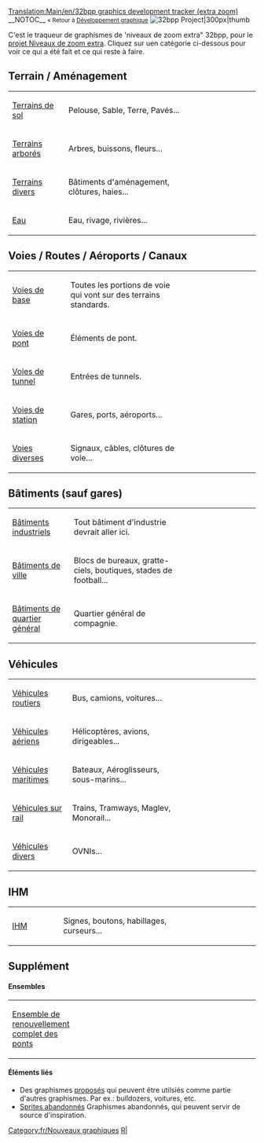 [[Translation:Main/en/32bpp graphics development tracker (extra zoom)]]
__NOTOC__
<small>« Retour à [[Main/fr/Développement des graphismes|Développement graphique]]</small>  [[File:en/OpenTTD 32bpp.png|32bpp Project|300px|thumb]]


C'est le traqueur de graphismes de 'niveaux de zoom extra" 32bpp, pour le [[Main/fr/Niveaux de zoom extra 32bpp|projet Niveaux de zoom extra]].
Cliquez sur uen catégorie ci-dessous pour voir ce qui a été fait et ce qui reste à faire.

  



==Terrain / Aménagement==
{| style="background:#FFFFFF; text-align:left"
|width="150"|[[Main/fr/Terrains de sol (Nouveaux graphismes)|Terrains de sol]] 
|width="380"|Pelouse, Sable, Terre, Pavés...
|width="300"|{{fr/Barre de progression du traqueur 32bpp|terrains de sol|style=font-size:75%;}}
|-
|[[Main/fr/Terrains arborés (nouveaux graphismes)|Terrains arborés]]
|Arbres, buissons, fleurs...
|{{fr/Barre de progression du traqueur 32bpp|Terrains arborés|style=font-size:75%;}}
|-
|[[Main/fr/Terrains divers (nouveaux graphismes)|Terrains divers]]
|Bâtiments d'aménagement, clôtures, haies...
|{{fr/Barre de progression du traqueur 32bpp|terrains divers|style=font-size:75%;}}
|-
|[[Main/fr/Eau (nouveaux graphismes)|Eau]]
|Eau, rivage, rivières...
|{{fr/Barre de progression du traqueur 32bpp|eau|style=font-size:75%;}}
|}

==Voies / Routes / Aéroports / Canaux==
{| style="background:#FFFFFF; text-align:left"
|width="150"|[[Main/fr/Voies de base (nouveaux graphismes)|Voies de base]] 
|width="380"|Toutes les portions de voie qui vont sur des terrains standards.
|width="300"|{{fr/Barre de progression du traqueur 32bpp|voies de base|style=font-size:75%;}}
|-
|[[Main/fr/Traces des ponts (nouveaux graphismes)|Voies de pont]]
|Éléments de pont.
|{{fr/Barre de progression du traqueur 32bpp|voies de pont|style=font-size:75%;}}
|-
|[[Main/fr/Voies de tunnel (nouveaux graphismes)|Voies de tunnel]]
|Entrées de tunnels.
|{{fr/Barre de progression du traqueur 32bpp|voies de tunnel|style=font-size:75%;}}
|-
|[[Main/fr/Traces des stations (nouveaux graphismes)|Voies de station]]
|Gares, ports, aéroports...
|{{fr/Barre de progression du traqueur 32bpp|voies de station|style=font-size:75%;}}
|-
|[[Main/fr/Voies diverses (nouveaux graphismes)|Voies diverses]]
|Signaux, câbles, clôtures de voie...
|{{fr/Barre de progression du traqueur 32bpp|voies diverses|style=font-size:75%;}}
|}

==Bâtiments (sauf gares)==
{| style="background:#FFFFFF; text-align:left"
|width="150"|[[Main/fr/Bâtiments industriels (nouveaux graphismes)|Bâtiments industriels]]
|width="380"|Tout bâtiment d'industrie devrait aller ici.
|width="300"|{{fr/Barre de progression du traqueur 32bpp|industriels|style=font-size:75%;}}
|-
|[[Main/fr/Bâtiments de ville (nouveaux graphismes)|Bâtiments de ville]]
|Blocs de bureaux, gratte-ciels, boutiques, stades de football...
|{{fr/Barre de progression du traqueur 32bpp|bâtiments de ville|style=font-size:75%;}}
|-
|[[Main/fr/Bâtiments de quartier général (nouveaux graphismes)|Bâtiments de quartier général]]
|Quartier général de compagnie.
|{{fr/Barre de progression du traqueur 32bpp|quartier général|style=font-size:75%;}}
|}

==Véhicules==
{| style="background:#FFFFFF; text-align:left"
|width="150"|[[Main/fr/Véhicules routiers (nouveaux graphismes)|Véhicules routiers]]
|width="380"|Bus, camions, voitures...
|width="300"|{{fr/Barre de progression du traqueur 32bpp|véhicules routiers|style=font-size:75%;}}
|-
|[[Main/fr/Véhicules aériens (nouveaux graphismes)|Véhicules aériens]]
|Hélicoptères, avions, dirigeables...
|{{fr/Barre de progression du traqueur 32bpp|véhicules aériens|style=font-size:75%;}}
|-
|[[Main/fr/Véhicules maritimes (nouveaux graphismes)|Véhicules maritimes]]
|Bateaux, Aéroglisseurs, sous-marins...
|{{fr/Barre de progression du traqueur 32bpp|véhicules maritimes|style=font-size:75%;}}
|-
|[[Main/fr/Véhicules sur rail (nouveaux graphismes)|Véhicules sur rail]]
|Trains, Tramways, Maglev, Monorail...
|{{fr/Barre de progression du traqueur 32bpp|véhicules sur rail|style=font-size:75%;}}
|-
|[[Main/fr/Véhicules divers (nouveaux graphismes)|Véhicules divers]]
|OVNIs...
|{{fr/Barre de progression du traqueur 32bpp|véhicules divers|style=font-size:75%;}}
|}

==IHM==
{| style="background:#FFFFFF; text-align:left"
|width="150"|[[Main/fr/IHM (nouveaux graphismes)|IHM]]
|width="380"|Signes, boutons, habillages, curseurs... <!-- pas de visages? -->
|width="300"|{{fr/Barre de progression du traqueur 32bpp|ihm|style=font-size:75%;}}
|}

==Supplément==
==== Ensembles ====
{| style="background:#FFFFFF; text-align:left"
|width="150"|[[Main/fr/Graphismes 32bpp pour l'ensemble de renouvellement total des ponts|Ensemble de renouvellement complet des ponts]]
|width="380"|
|width="300"|{{fr/Barre de progression du traqueur 32bpp|ensemble de renouvellement total des ponts|style=font-size:75%;}}
|}

====Éléments liés====
* Des graphismes [[Main/fr/Propositions (nouveaux graphismes)|proposés]] qui peuvent être utilsiés comme partie d'autres graphismes. Par ex.: bulldozers, voitures, etc.
* [[Main/fr/Bâtiments 32bpp abandonnés|Sprites abandonnés]] Graphismes abandonnés, qui peuvent servir de source d'inspiration.


{{fr/Navbox Développement graphique}}

[[Category:fr/Nouveaux graphiques]][[Category:fr/Ressources du développeur de graphismes|R|]]